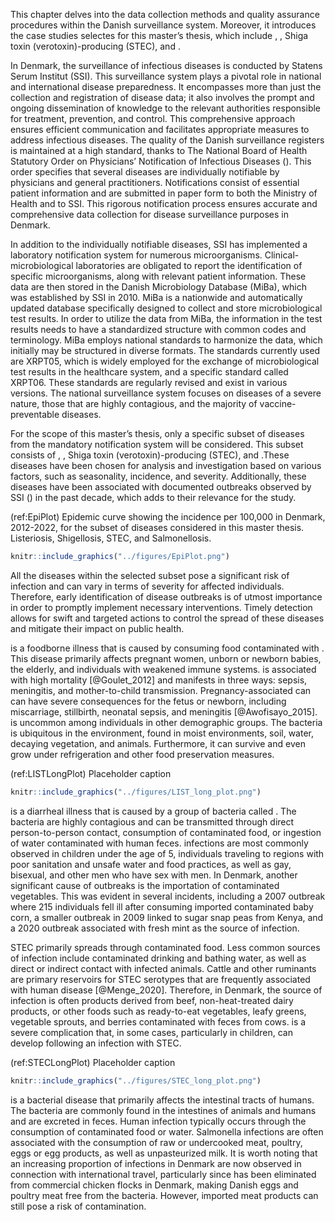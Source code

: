 \chapter{Dataset}

This chapter delves into the data collection methods and quality assurance procedures within the Danish surveillance system. Moreover, it introduces the case studies selectes for this master's thesis, which include \textit{Listeriosis}, \textit{Shigellosis}, Shiga toxin (verotoxin)-producing \textit{Escherichia coli} (STEC), and \textit{Salmonellosis}.


\section{Data collection and Data quality}

In Denmark, the surveillance of infectious diseases is conducted by Statens Serum Institut (SSI). This surveillance system plays a pivotal role in national and international disease preparedness. It encompasses more than just the collection and registration of disease data; it also involves the prompt and ongoing dissemination of knowledge to the relevant authorities responsible for treatment, prevention, and control. This comprehensive approach ensures efficient communication and facilitates appropriate measures to address infectious diseases. The quality of the Danish surveillance registers is maintained at a high standard, thanks to The National Board of Health Statutory Order on Physicians' Notification of Infectious Diseases (\href{https://www.retsinformation.dk/eli/lta/2000/277}{https://www.retsinformation.dk/eli/lta/2000/277}). This order specifies that several diseases\footnote{For a full list of diseases see \href{https://www.ssi.dk/sygdomme-beredskab-og-forskning/anmeldelse-af-sygdomme/lovpligtige-meldesystemer/individ_anmeldelses_sygdomme}{\nolinkurl{https://www.ssi.dk/sygdomme-beredskab-og-forskning/anmeldelse-af-sygdomme/lovpligtige-meldesystemer/individ_anmeldelses_sygdomme}}} are individually notifiable by physicians and general practitioners. Notifications consist of essential patient information and are submitted in paper form to both the Ministry of Health and to SSI. This rigorous notification process ensures accurate and comprehensive data collection for disease surveillance purposes in Denmark. 

In addition to the individually notifiable diseases, SSI has implemented a laboratory notification system for numerous microorganisms. Clinical-microbiological laboratories are obligated to report the identification of specific microorganisms, along with relevant patient information. These data are then stored in the Danish Microbiology Database (MiBa), which was established by SSI in 2010. MiBa is a nationwide and automatically updated database specifically designed to collect and store microbiological test results. In order to utilize the data from MiBa, the information in the test results needs to have a standardized structure with common codes and terminology. MiBa employs national standards to harmonize the data, which initially may be structured in diverse formats. The standards currently used are XRPT05, which is widely employed for the exchange of microbiological test results in the healthcare system, and a specific standard called XRPT06. These standards are regularly revised and exist in various versions\footnote{Information on national standards and codes within the healthcare domain can be found on MedCom's website (\href{https://medcom.dk/}{https://medcom.dk/}).}. The national surveillance system focuses on diseases of a severe nature, those that are highly contagious, and the majority of vaccine-preventable diseases. 


\section{Case studies}

For the scope of this master's thesis, only a specific subset of diseases from the mandatory notification system will be considered. This subset consists of \textit{Listeriosis}, \textit{Shigellosis}, Shiga toxin (verotoxin)-producing \textit{Escherichia coli} (STEC), and \textit{Salmonellosis}.These diseases have been chosen for analysis and investigation based on various factors, such as seasonality, incidence, and severity. Additionally, these diseases have been associated with documented outbreaks observed by SSI (\href{https://www.ssi.dk/sygdomme-beredskab-og-forskning/sygdomsudbrud/arkiv}{https://www.ssi.dk/sygdomme-beredskab-og-forskning/sygdomsudbrud/arkiv}) in the past decade, which adds to their relevance for the study.

(ref:EpiPlot) Epidemic curve showing the incidence per 100,000 in Denmark, 2012-2022, for the subset of diseases considered in this master thesis. \textbf{(a)} Listeriosis, \textbf{(b)} Shigellosis, \textbf{(c)} STEC, and \textbf{(d)} Salmonellosis.

```r
knitr::include_graphics("../figures/EpiPlot.png")
```

All the diseases within the selected subset pose a significant risk of infection and can vary in terms of severity for affected individuals. Therefore, early identification of disease outbreaks is of utmost importance in order to promptly implement necessary interventions. Timely detection allows for swift and targeted actions to control the spread of these diseases and mitigate their impact on public health.

\subsection{\textit{Listeriosis}}

\textit{Listeriosis} is a foodborne illness that is caused by consuming food contaminated with \textit{Listeria monocytogenes}. This disease primarily affects pregnant women, unborn or newborn babies, the elderly, and individuals with weakened immune systems. \textit{Listeriosis} is associated with high mortality [@Goulet_2012] and manifests in three ways: sepsis, meningitis, and mother-to-child transmission. Pregnancy-associated \textit{Listeriosis} can can have severe consequences for the fetus or newborn, including miscarriage, stillbirth, neonatal sepsis, and meningitis [@Awofisayo_2015]. \textit{Listeriosis} is uncommon among individuals in other demographic groups. The bacteria is ubiquitous in the environment, found in moist environments, soil, water, decaying vegetation, and animals. Furthermore, it can survive and even grow under refrigeration and other food preservation measures.


(ref:LISTLongPlot) Placeholder caption
```r
knitr::include_graphics("../figures/LIST_long_plot.png")
```

\subsection{\textit{Shiggellosis}}

\textit{Shiggellosis} is a diarrheal illness that is caused by a group of bacteria called \textit{Shigella}. The bacteria are highly contagious and can be transmitted through direct person-to-person contact, consumption of contaminated food, or ingestion of water contaminated with human feces. \textit{Shigella} infections are most commonly observed in children under the age of 5, individuals traveling to regions with poor sanitation and unsafe water and food practices, as well as gay, bisexual, and other men who have sex with men. In Denmark, another significant cause of \textit{Shigellosis} outbreaks is the importation of contaminated vegetables. This was evident in several incidents, including a 2007 outbreak where 215 individuals fell ill after consuming imported contaminated baby corn, a smaller outbreak in 2009 linked to sugar snap peas from Kenya, and a 2020 outbreak associated with fresh mint as the source of infection\footnote{See \href{https://www.ssi.dk/-/media/arkiv/dk/aktuelt/nyhedsbreve/epi-nyt/2007/2007-pdf/epi-nyt---2007---uge-35.pdf}{EPI-NYT 35/07}, \href{https://www.ssi.dk/-/media/arkiv/dk/aktuelt/nyhedsbreve/epi-nyt/2009/2009-pdf/epi-nyt---2009---uge-36.pdf}{EPI-NYT 36/09}, and  \href{https://www.ssi.dk/aktuelt/nyhedsbreve/epi-nyt/2020/uge-41---2020}{EPI-NYT 41/20} respectively}.

\subsection{Shiga toxin (verotoxin)-producing \textit{Escherichia coli}}

STEC primarily spreads through contaminated food. Less common sources of infection include contaminated drinking and bathing water, as well as direct or indirect contact with infected animals. Cattle and other ruminants are primary reservoirs for STEC serotypes that are frequently associated with human disease [@Menge_2020]. Therefore, in Denmark, the source of infection is often products derived from beef, non-heat-treated dairy products, or other foods such as ready-to-eat vegetables, leafy greens, vegetable sprouts, and berries contaminated with feces from cows. \textit{Hemolytic uremic syndrome} is a severe complication that, in some cases, particularly in children, can develop following an infection with STEC.

(ref:STECLongPlot) Placeholder caption
```r
knitr::include_graphics("../figures/STEC_long_plot.png")
```

\subsection{\textit{Salmonellosis}}

\textit{Salmonellosis} is a bacterial disease that primarily affects the intestinal tracts of humans. The \textit{Salmonella} bacteria are commonly found in the intestines of animals and humans and are excreted in feces. Human infection typically occurs through the consumption of contaminated food or water. Salmonella infections are often associated with the consumption of raw or undercooked meat, poultry, eggs or egg products, as well as unpasteurized milk. It is worth noting that an increasing proportion of infections in Denmark are now observed in connection with international travel, particularly since \textit{Salmonella} has been eliminated from commercial chicken flocks in Denmark, making Danish eggs and poultry meat free from the bacteria. However, imported meat products can still pose a risk of contamination.



\cleardoublepage